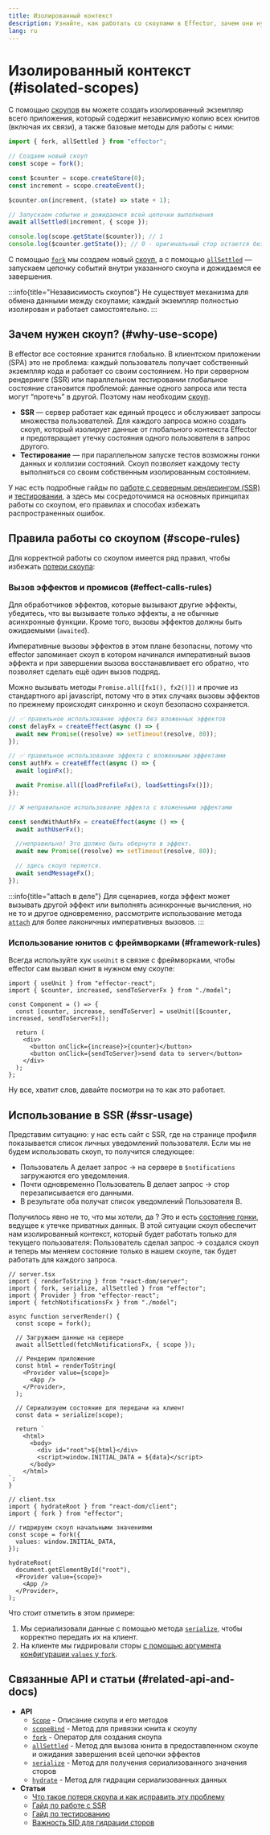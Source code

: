```yaml
---
title: Изолированный контекст
description: Узнайте, как работать со скоупами в Effector, зачем они нужны и как использовать их с серверным рендерингом или тестированием.
lang: ru
---
```



# Изолированный контекст (#isolated-scopes)

С помощью [скоупов](/ru/api/effector/Scope) вы можете создать изолированный экземпляр всего приложения, который содержит независимую копию всех юнитов (включая их связи), а также базовые методы для работы с ними:

```ts "fork" "allSettled"
import { fork, allSettled } from "effector";

// Создаем новый скоуп
const scope = fork();

const $counter = scope.createStore(0);
const increment = scope.createEvent();

$counter.on(increment, (state) => state + 1);

// Запускаем событие и дожидаемся всей цепочки выполнения
await allSettled(increment, { scope });

console.log(scope.getState($counter)); // 1
console.log($counter.getState()); // 0 - оригинальный стор остается без изменений
```

С помощью [`fork`](/ru/api/effector/fork) мы создаем новый [скоуп](/ru/api/effector/Scope), а с помощью [`allSettled`](/ru/api/effector/allSettled) — запускаем цепочку событий внутри указанного скоупа и дожидаемся ее завершения.

:::info{title="Независимость скоупов"}
Не существует механизма для обмена данными между скоупами; каждый экземпляр полностью изолирован и работает самостоятельно.
:::

## Зачем нужен cкоуп? (#why-use-scope)

В effector все состояние хранится глобально. В клиентском приложении (SPA) это не проблема: каждый пользователь получает собственный экземпляр кода и работает со своим состоянием. Но при серверном рендеринге (SSR) или параллельном тестировании глобальное состояние становится проблемой: данные одного запроса или теста могут “протечь” в другой. Поэтому нам необходим [скоуп](/ru/api/effector/Scope).

- **SSR** — сервер работает как единый процесс и обслуживает запросы множества пользователей. Для каждого запроса можно создать скоуп, который изолирует данные от глобального контекста Effector и предотвращает утечку состояния одного пользователя в запрос другого.
- **Тестирование** — при параллельном запуске тестов возможны гонки данных и коллизии состояний. Скоуп позволяет каждому тесту выполняться со своим собственным изолированным состоянием.

У нас есть подробные гайды по [работе с серверным рендерингом (SSR)](/ru/guides/server-side-rendering) и [тестировании](/ru/guides/testing), а здесь мы сосредоточимся на основных принципах работы со скоупом, его правилах и способах избежать распространенных ошибок.

## Правила работы со скоупом (#scope-rules)

Для корректной работы со скоупом имеется ряд правил, чтобы избежать [потери скоупа](/ru/guides/scope-loss):

### Вызов эффектов и промисов (#effect-calls-rules)

Для обработчиков эффектов, которые вызывают другие эффекты, убедитесь, что вы вызываете только эффекты, а не обычные асинхронные функции. Кроме того, вызовы эффектов должны быть ожидаемыми (`awaited`).

Императивные вызовы эффектов в этом плане безопасны, потому что effector запоминает скоуп в котором начинался императивный вызов эффекта и при завершении вызова восстанавливает его обратно, что позволяет сделать ещё один вызов подряд.

Можно вызывать методы `Promise.all([fx1(), fx2()])` и прочие из стандартного api javascript, потому что в этих случаях вызовы эффектов по прежнему происходят синхронно и скоуп безопасно сохраняется.

<SideBySide>

<Fragment slot="left">

```ts wrap data-border="good" data-height="full"
// ✅ правильное использование эффекта без вложенных эффектов
const delayFx = createEffect(async () => {
  await new Promise((resolve) => setTimeout(resolve, 80));
});

// ✅ правильное использование эффекта с вложенными эффектами
const authFx = createEffect(async () => {
  await loginFx();

  await Promise.all([loadProfileFx(), loadSettingsFx()]);
});
```

</Fragment>

  <Fragment slot="right">

```ts wrap data-border="bad" data-height="full"
// ❌ неправильное использование эффекта с вложенными эффектами

const sendWithAuthFx = createEffect(async () => {
  await authUserFx();

  //неправильно! Это должно быть обернуто в эффект.
  await new Promise((resolve) => setTimeout(resolve, 80));

  // здесь скоуп теряется.
  await sendMessageFx();
});
```

</Fragment>

</SideBySide>

:::info{title="attach в деле"}
Для сценариев, когда эффект может вызывать другой эффект или выполнять асинхронные вычисления, но не то и другое одновременно, рассмотрите использование метода [`attach`](/ru/api/effector/attach) для более лаконичных императивных вызовов.
:::

### Использование юнитов с фреймворками (#framework-rules)

Всегда используйте хук `useUnit` в связке с фреймворками, чтобы effector сам вызвал юнит в нужном ему скоупе:

```tsx wrap "useUnit"
import { useUnit } from "effector-react";
import { $counter, increased, sendToServerFx } from "./model";

const Component = () => {
  const [counter, increase, sendToServer] = useUnit([$counter, increased, sendToServerFx]);

  return (
    <div>
      <button onClick={increase}>{counter}</button>
      <button onClick={sendToServer}>send data to server</button>
    </div>
  );
};
```

Ну все, хватит слов, давайте посмотри на то как это работает.

## Использование в SSR (#ssr-usage)

Представим ситуацию: у нас есть сайт с SSR, где на странице профиля показывается список личных уведомлений пользователя. Если мы не будем использовать скоуп, то получится следующее:

- Пользователь А делает запрос → на сервере в `$notifications` загружаются его уведомления.
- Почти одновременно Пользователь B делает запрос → стор перезаписывается его данными.
- В результате оба получат список уведомлений Пользователя B.

Получилось явно не то, что мы хотели, да ? Это и есть [состояние гонки](https://ru.wikipedia.org/wiki/%D0%A1%D0%BE%D1%81%D1%82%D0%BE%D1%8F%D0%BD%D0%B8%D0%B5_%D0%B3%D0%BE%D0%BD%D0%BA%D0%B8), ведущее к утечке приватных данных.
В этой ситуации скоуп обеспечит нам изолированный контекст, который будет работать только для текущего пользователя: Пользователь сделал запрос -> создался скоуп и теперь мы меняем состояние только в нашем скоупе, так будет работать для каждого запроса.

<Tabs>
  <TabItem label="Сервер">

```tsx "fork" "allSettled" "serialize"
// server.tsx
import { renderToString } from "react-dom/server";
import { fork, serialize, allSettled } from "effector";
import { Provider } from "effector-react";
import { fetchNotificationsFx } from "./model";

async function serverRender() {
  const scope = fork();

  // Загружаем данные на сервере
  await allSettled(fetchNotificationsFx, { scope });

  // Рендерим приложение
  const html = renderToString(
    <Provider value={scope}>
      <App />
    </Provider>,
  );

  // Сериализуем состояние для передачи на клиент
  const data = serialize(scope);

  return `
	<html>
	  <body>
		<div id="root">${html}</div>
		<script>window.INITIAL_DATA = ${data}</script>
	  </body>
	</html>
`;
}
```

</TabItem>
<TabItem label="Клиент">

```tsx
// client.tsx
import { hydrateRoot } from "react-dom/client";
import { fork } from "effector";

// гидрируем скоуп начальными значениями
const scope = fork({
  values: window.INITIAL_DATA,
});

hydrateRoot(
  document.getElementById("root"),
  <Provider value={scope}>
    <App />
  </Provider>,
);
```

</TabItem>
</Tabs>

Что стоит отметить в этом примере:

1. Мы сериализовали данные с помощью метода [`serialize`](/ru/api/effector/serialize), чтобы корректно передать их на клиент.
2. На клиенте мы гидрировали сторы [с помощью аргумента конфигурации `values` у `fork`](/ru/api/effector/fork#methods-fork-options).

## Связанные API и статьи (#related-api-and-docs)

- **API**
  - [`Scope`](/ru/api/effector/Scope) - Описание скоупа и его методов
  - [`scopeBind`](/ru/api/effector/scopeBind) - Метод для привязки юнита к скоупу
  - [`fork`](/ru/api/effector/fork) - Оператор для создания скоупа
  - [`allSettled`](/ru/api/effector/allSettled) - Метод для вызова юнита в предоставленном скоупе и ожидания завершения всей цепочки эффектов
  - [`serialize`](/ru/api/effector/serialize) - Метод для получения сериализованного значения сторов
  - [`hydrate`](/ru/api/effector/hydrate) - Метод для гидрации сериализованных данных
- **Статьи**
  - [Что такое потеря скоупа и как исправить эту проблему](/ru/guides/scope-loss)
  - [Гайд по работе с SSR](/ru/guides/server-side-rendering)
  - [Гайд по тестированию](/ru/guides/testing)
  - [Важность SID для гидрации сторов](/ru/explanation/sids)
